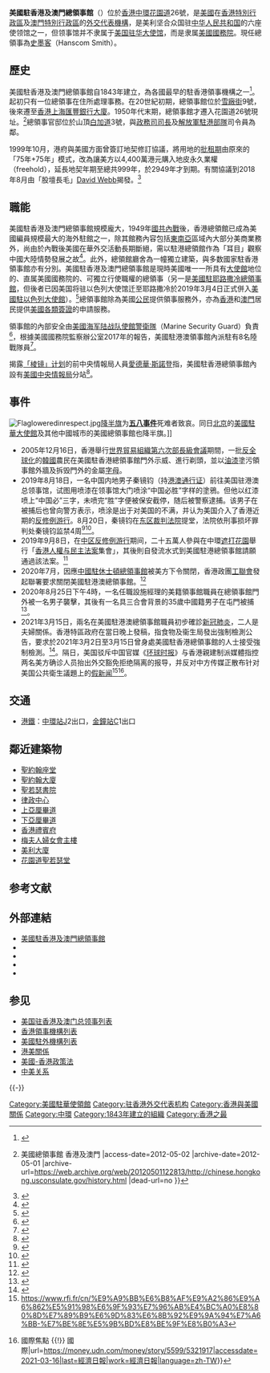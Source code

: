 {{noteTA
|G1=USState
|G2=IT
|G3=People
|G4=地名

|1=zh-hans:休斯敦;zh-hk:侯斯頓;zh-tw:休士頓;
|2=zh-cn:斯诺登; zh-hk:斯諾登; zh-mo:斯諾登; zh-tw:史諾登;

}}
{{Infobox diplomatic mission
|name = 美利堅合眾國<br>駐香港及澳門總領事館
|native_name={{lang|en|Consulate General of the United States of America in Hong Kong and Macau}}
|logo=[[File:Seal_of_the_United_States_Department_of_State.svg|100px]]
|image= File:HK US Consulate General.jpg
|caption= <center>美國駐香港及澳門總領事館</center>
|width= 250px
|address = {{HKG}}[[中環|中環]][[花園道|花園道]]26號
|location= 
|consul_general= [[史墨客|史墨客]]{{small|（{{lang|en|Hanscom Smith}}）}}
|department={{flagicon|USA}} [[美國國務院|美國國務院]]
|website={{URL|https://hk.usconsulate.gov}}
}}

'''美國駐香港及澳門總領事館'''（{{lang-en|'''Consulate General of the United States in Hong Kong and Macau'''}}）位於[[香港|香港]][[中環|中環]][[花園道|花園道]]26號，是[[美國|美國]]在[[香港特別行政區|香港特別行政區]]及[[澳門特別行政區|澳門特別行政區]]的[[美國駐外機構列表|外交代表機構]]，是美利坚合众国驻[[中华人民共和国|中华人民共和国]]的六座使领馆之一，但领事馆并不隶属于[[美国驻华大使馆|美国驻华大使馆]]，而是隶属[[美國國務院|美國國務院]]。現任總領事為[[史墨客|史墨客]]（Hanscom Smith）。

==歷史==
美國駐香港及澳門總領事館自1843年建立，為各國最早的駐香港領事機構之一<ref name="非我族裔">{{Cite book |title=非我族裔：戰前香港的外籍族群 |author=丁新豹|date=2014-11-17 |publisher=[[三聯書店（香港）|三聯書店（香港）]] |isbn=9789620436680}}</ref>。起初只有一位總領事在住所處理事務。在20世紀初期，總領事館位於[[雪廠街|雪廠街]]9號，後來遷至[[滙豐總行大廈|香港上海匯豐銀行大廈]]。1950年代末期，總領事館才遷入花園道26號現址。<ref>{{Cite web |url=http://chinese.hongkong.usconsulate.gov/history.html |title=歷史{{!}}美國總領事館 香港及澳門 |access-date=2012-05-02 |archive-date=2012-05-01 |archive-url=https://web.archive.org/web/20120501122813/http://chinese.hongkong.usconsulate.gov/history.html |dead-url=no }}</ref>總領事官邸位於山頂[[白加道|白加道]]3號，與[[政務司司長|政務司司長]]及[[解放軍駐港部隊|解放軍駐港部隊]]司令員為鄰。

1999年10月，港府與美國方面曾簽訂地契修訂協議，將用地的[[批租|批租期]]由原來的「75年+75年」模式，改為讓美方以4,400萬港元購入地皮永久業權（freehold），延長地契年期至總共999年，於2949年才到期。有關協議到2018年8月由「股壇長毛」[[David_Webb|David Webb]]揭發。<ref>{{cite news |title=美領館被揭4,400萬買斷地皮 |url=https://hk.news.appledaily.com/local/daily/article/20180807/20470674 |accessdate=2018-08-07 |publisher=蘋果日報 |date=2018-08-07 |archive-url=https://web.archive.org/web/20200206130736/https://hk.news.appledaily.com/local/daily/article/20180807/20470674 |archive-date=2020-02-06 |dead-url=no }}</ref>

==職能==
美國駐香港及澳門總領事館規模龐大，1949年[[國共內戰|國共內戰]]後，香港總領館已成為美國編員規模最大的海外駐館之一，除其館務內容包括[[東南亞|東南亞]]區域內大部分美商業務外，尚由於內戰後美國在華外交活動長期斷絕，需以駐港總領館作為「耳目」觀察中國大陸情勢發展之故<ref>{{Cite news |title=美國官方人士對此亦予駁斥 駐港領館人數較多實另有原因 |publisher=[[華僑日報|華僑日報]] |date=1954-10-22 |page=1}}</ref>。此外，總領館廳舍為一幢獨立建築，與多数國家駐香港領事館亦有分別。美國駐香港及澳門總領事館是現時美國唯一一所具有[[大使|大使館]]地位的、直属美國國務院的、可獨立行使職權的總領事（另一是[[美國駐耶路撒冷總領事館|美國駐耶路撒冷總領事館]]，但後者已因美国将驻以色列大使馆迁至耶路撒冷於2019年3月4日正式併入[[美國駐以色列大使館|美國駐以色列大使館]]）。<ref>{{Cite web |url=http://www.ait.org.tw/zh/meet-the-director.html |title=美國在台協會處長馬啟思 |access-date=2012-10-05 |archive-date=2011-06-13 |archive-url=https://web.archive.org/web/20110613161047/http://www.ait.org.tw/zh/meet-the-director.html |dead-url=no }}</ref>總領事館除為美國[[公民|公民]]提供領事服務外，亦為[[香港|香港]]和[[澳門|澳門]]居民提供[[美國簽證|美國各類簽證]]的申請服務。

領事館的內部安全由[[美國海军陆战队使館警衛隊|美國海军陆战队使館警衛隊]]（Marine Security Guard）負責<ref>{{Cite web|last=|first=|date=|title=男事主負責總領館保安|url=https://hk.appledaily.com/local/20140712/YCUFCSSBSA4OEIUKYMOPQHTKXA|archive-url=|archive-date=|access-date=|website=}}{{Dead link}}</ref>，根據美國國務院監察辦公室2017年的報告，美國駐港澳領事館內派駐有8名陸戰隊員<ref>{{Cite web|last=|first=|date=|title=2017年美國國務院監察辦公室報告-美國駐港澳領事館，第31頁|url=https://www.stateoig.gov/system/files/isp-i-18-06.pdf|archive-url=https://web.archive.org/web/20210326150507/https://www.stateoig.gov/system/files/isp-i-18-06.pdf|archive-date=2021-03-26|access-date=|website=|dead-url=no}}</ref>。

揭露[[稜鏡計劃|「棱镜」计划]]的前中央情報局人員[[愛德華·斯諾登|愛德華·斯諾登]]指，美國駐香港總領事館內設有[[美國中央情報局|美國中央情報局]]分站<ref name="guardian-snowden-reveal">{{cite news|url=http://www.guardian.co.uk/world/2013/jun/09/edward-snowden-nsa-whistleblower-surveillance?CMP=twt_gu|title=Edward Snowden: the whistleblower behind revelations of NSA surveillance|last=Greenwald|first=Glen n|coauthors=Ewen MacAskill|date=9 June 2013|work=[[The_Guardian|The Guardian]]|quote="We have got a CIA station just up the road – the consulate here in Hong Kong – and I am sure they are going to be busy for the next week."|publisher=[[Guardian_Media_Group|Guardian Media Group]]|accessdate=9 June 2013|location=[[Hong_Kong|Hong Kong]]|archive-url=https://web.archive.org/web/20130612033619/http://www.guardian.co.uk/world/2013/jun/09/edward-snowden-nsa-whistleblower-surveillance?CMP=twt_gu|archive-date=2013-06-12|dead-url=no}}</ref>。

==事件==
[[File:Flagloweredinrespect.jpg|thumb]][[降半旗|降半旗]]为'''[[五八事件|五八事件]]'''死难者致哀。同日[[北京|北京]]的[[美國駐華大使館|美國駐華大使館]]及其他中國城市的美國總領事館也降半旗。]]
*2005年12月16日，香港舉行[[世界貿易組織第六次部長級會議|世界貿易組織第六次部長級會議]]期間，一批[[反全球化|反全球化]]的[[韓國|韓國]]農民在美國駐香港總領事館門外示威、進行剃頭，並以[[油漆|油漆]]塗污領事館外牆及拆毁門外的金屬[[字母|字母]]。
*2019年8月18日，一名中国内地男子秦镜钧（持[[港澳通行证|港澳通行证]]）前往美国驻港澳总领事馆，试图用喷漆在领事馆大门喷涂“中国必胜”字样的塗鴉。但他以红漆喷上“中国必”三字，未喷完“胜”字便被保安截停，随后被警察逮捕。该男子在被捕后也曾向警方表示，喷涂是出于对美国的不满，并认为美国介入了香港近期的[[反對逃犯條例修訂草案運動|反修例游行]]。8月20日，秦镜钧在[[东区裁判法院|东区裁判法院]]提堂，法院依刑事损坏罪判处秦镜钧监禁4周<ref>{{Cite web|title=内地男子在香港美领馆喷涂中国必胜 被判监禁4周|url=https://www.voachinese.com/a/mainland-chinese-jaild-for-defacing-us-consulate-in-hong-kong-20190821/5050003.html|accessdate=2019-08-21|work=美国之音|archive-url=https://web.archive.org/web/20190821010953/https://www.voachinese.com/a/mainland-chinese-jaild-for-defacing-us-consulate-in-hong-kong-20190821/5050003.html|archive-date=2019-08-21|dead-url=no}}</ref><ref>{{Cite web|title=内地男子在美驻港领馆喷涂“中国必胜” 被判监禁4周|url=http://www.guancha.cn/politics/2019_08_21_514513.shtml|accessdate=2019-08-21|work=观察者网|archive-url=https://web.archive.org/web/20190821164347/http://www.guancha.cn/politics/2019_08_21_514513.shtml|archive-date=2019-08-21|dead-url=no}}</ref>。
*2019年9月8日，在[[2019年9月8日香港反对逃犯条例修订草案游行|中区反修例游行]]期间，二十五萬人參與在中環[[遮打花園|遮打花園]]舉行「[[香港人權与民主法案|香港人權与民主法案]]集會」，其後則自發流水式到美國駐港總領事館請願通過該法案。<ref>{{cite web|url=https://www.hk01.com/政情/372658/逃犯條例-香港人權民主法案集會今舉行-美對港影響有幾深|title=【逃犯條例】香港人權民主法案集會今舉行 美對港影響有幾深？|first=|last=沙半山|date=2019-09-08|website=香港01|access-date=2021-06-23|archive-date=2020-09-01|archive-url=https://web.archive.org/web/20200901085723/https://www.hk01.com/%E6%94%BF%E6%83%85/372658/%E9%80%83%E7%8A%AF%E6%A2%9D%E4%BE%8B-%E9%A6%99%E6%B8%AF%E4%BA%BA%E6%AC%8A%E6%B0%91%E4%B8%BB%E6%B3%95%E6%A1%88%E9%9B%86%E6%9C%83%E4%BB%8A%E8%88%89%E8%A1%8C-%E7%BE%8E%E5%B0%8D%E6%B8%AF%E5%BD%B1%E9%9F%BF%E6%9C%89%E5%B9%BE%E6%B7%B1|dead-url=no}}</ref>
*2020年7月，因應[[中國駐休士頓總領事館|中國駐休士頓總領事館]]被美方下令關閉，香港政團[[工聯會|工聯會]]發起聯署要求關閉美國駐港澳總領事館。<ref>{{cite news |title=對美駐港總領館“落選”大失所望香港工聯會要求北京關館 |url=https://www.rfi.fr/tw/%E4%B8%AD%E5%9C%8B/20200725-%E5%B0%8D%E7%BE%8E%E9%A7%90%E6%B8%AF%E7%B8%BD%E9%A0%98%E9%A4%A8-%E8%90%BD%E9%81%B8-%E5%A4%A7%E5%A4%B1%E6%89%80%E6%9C%9B%E9%A6%99%E6%B8%AF%E5%B7%A5%E8%81%AF%E6%9C%83%E8%A6%81%E6%B1%82%E5%8C%97%E4%BA%AC%E9%97%9C%E9%A4%A8 |accessdate=2020-07-26 |agency=RFI |archive-date=2020-11-02 |archive-url=https://web.archive.org/web/20201102145413/https://www.rfi.fr/tw/%E4%B8%AD%E5%9C%8B/20200725-%E5%B0%8D%E7%BE%8E%E9%A7%90%E6%B8%AF%E7%B8%BD%E9%A0%98%E9%A4%A8-%E8%90%BD%E9%81%B8-%E5%A4%A7%E5%A4%B1%E6%89%80%E6%9C%9B%E9%A6%99%E6%B8%AF%E5%B7%A5%E8%81%AF%E6%9C%83%E8%A6%81%E6%B1%82%E5%8C%97%E4%BA%AC%E9%97%9C%E9%A4%A8 |dead-url=no }}</ref>
*2020年8月25日下午4時，一名任職設施經理的美籍領事館職員在總領事館門外被一名男子襲擊，其後有一名具三合會背景的35歲中國籍男子在屯門被捕<ref name="mingpao-2020-08-25">{{cite news |title=美國駐港澳總領事館職員遇襲　警屯門拘一男有毒品傷人案底 |url=https://news.mingpao.com/ins/%e6%b8%af%e8%81%9e/article/20200825/s00001/1598353407825/%e7%be%8e%e5%9c%8b%e9%a7%90%e6%b8%af%e6%be%b3%e7%b8%bd%e9%a0%98%e4%ba%8b%e9%a4%a8%e8%81%b7%e5%93%a1%e9%81%87%e8%a5%b2-%e8%ad%a6%e5%b1%af%e9%96%80%e6%8b%98%e4%b8%80%e7%94%b7%e6%9c%89%e6%af%92%e5%93%81%e5%82%b7%e4%ba%ba%e6%a1%88%e5%ba%95 |accessdate=2020-08-26 |work=明報 |date=2020-08-25 |archive-date=2021-01-26 |archive-url=https://web.archive.org/web/20210126130444/https://news.mingpao.com/ins/%E6%B8%AF%E8%81%9E/article/20200825/s00001/1598353407825/%E7%BE%8E%E5%9C%8B%E9%A7%90%E6%B8%AF%E6%BE%B3%E7%B8%BD%E9%A0%98%E4%BA%8B%E9%A4%A8%E8%81%B7%E5%93%A1%E9%81%87%E8%A5%B2-%E8%AD%A6%E5%B1%AF%E9%96%80%E6%8B%98%E4%B8%80%E7%94%B7%E6%9C%89%E6%AF%92%E5%93%81%E5%82%B7%E4%BA%BA%E6%A1%88%E5%BA%95 |dead-url=no }}</ref>。
*2021年3月15日，兩名在美國駐港澳總領事館職員初步確診[[新冠肺炎|新冠肺炎]]，二人是夫婦關係。香港特區政府在當日晚上發稿，指食物及衞生局發出強制檢測公告，要求於2021年3月2日至3月15日曾身處美國駐香港總領事館的人士接受強制檢測。<ref>{{cite web|url=https://www.hk01.com/社會新聞/599166/新冠肺炎-3-15-增30宗確診-美領館夫婦員工染疫-全館需強檢|title=新冠肺炎．3.15｜增30宗確診　美領館夫婦員工染疫　全館需強檢|first=|last=|date=2021-03-16|website=香港01}}</ref>。隔日，美国驳斥中国官媒《[[环球时报|环球时报]]》与香港親建制派媒體指控两名美方确诊人员抬出外交豁免拒绝隔离的报导，并反对中方传媒正散布针对美国公共衛生議題上的[[假新聞|假新闻]]<ref>https://www.rfi.fr/cn/%E9%A9%BB%E6%B8%AF%E9%A2%86%E9%A6%862%E5%91%98%E6%9F%93%E7%96%AB%E4%BC%A0%E8%80%8D%E7%89%B9%E6%9D%83%E6%8B%92%E9%9A%94%E7%A6%BB-%E7%BE%8E%E5%9B%BD%E8%BE%9F%E8%B0%A3</ref><ref>{{Cite web|title=駐港領館2員染疫傳耍特權拒隔離 美國闢謠 {{!}} 國際焦點 {{!}} 國際|url=https://money.udn.com/money/story/5599/5321917|accessdate=2021-03-16|last=經濟日報|work=經濟日報|language=zh-TW}}</ref>。

== 交通 ==
* [[港鐵|港鐵]]：[[中環站|中環站]]J2出口，[[金鐘站|金鐘站]]C1出口

== 鄰近建築物 ==
*[[聖約翰座堂_(香港)|聖約翰座堂]]
*[[聖約翰大廈|聖約翰大廈]]
*[[聖若瑟書院|聖若瑟書院]]
*[[律政中心|律政中心]]
*[[上亞厘畢道|上亞厘畢道]]
*[[下亞厘畢道|下亞厘畢道]]
*[[香港禮賓府|香港禮賓府]]
*[[梅夫人婦女會主樓|梅夫人婦女會主樓]]
*[[美利大廈|美利大廈]]
*[[花園道聖若瑟堂|花園道聖若瑟堂]]

== 参考文献 ==
{{Reflist|30em}}

== 外部連結 ==
{{Commonscat|Consulate-General of the United States in Hong Kong}}
* [https://hk.usconsulate.gov/zhhk/ 美國駐香港及澳門總領事館]{{Wayback|url=https://hk.usconsulate.gov/zhhk/ |date=20190626032119 }}
* {{Facebook|USAinHKMacau}}
* {{Twitter|usainhkmacau}}{{en}}
* {{Sinaweibo|usainhkmacau}}
* {{YouTube|user=USConsulateHongKong}}

== 参见 ==
{{Portal box|國際關係|香港|中国|美國}}
* [[美国驻香港及澳门总领事列表|美国驻香港及澳门总领事列表]]
*[[香港領事機構列表|香港領事機構列表]]
*[[美國駐外機構列表|美國駐外機構列表]]
* [[港美關係|港美關係]]
* [[美國-香港政策法|美國-香港政策法]]
* [[中美关系|中美关系]]

{{-}}
{{美国驻华使领馆}}
{{美國駐外機構}}
{{駐香港領事機構}}
{{香港對外事務}}
{{駐中華人民共和國外交機構}}
[[Category:美國駐華使領館|Category:美國駐華使領館]]
[[Category:驻香港外交代表机构|Category:驻香港外交代表机构]]
[[Category:香港與美國關係|Category:香港與美國關係]]
[[Category:中環|Category:中環]]
[[Category:1843年建立的組織|Category:1843年建立的組織]]
[[Category:香港之最|Category:香港之最]]